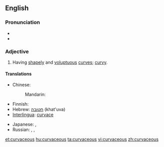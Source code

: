 ==English==

===Pronunciation===
* {{audio|en-uk-curvaceous.ogg|Audio (UK)}}
* {{rhymes|eɪʃəs}}

===Adjective===
{{en-adj}}

# {{qualifier|of a woman}} Having [[shapely]] and [[voluptuous]] [[curve]]s; [[curvy]].

====Translations====
{{trans-top|Having shapely and voluptuous curves; curvy}}
* Chinese:
*: Mandarin: {{t|zh|凹凸有致|tr=āotūyǒuzhì|sc=Hani}}
* Finnish: {{t|fi|kurvikas}}
* Hebrew: [[חטובה]] (khat'uva) {{f}}
* [[Interlingua]]: [[curvace]]
{{trans-mid}}
* Japanese: {{t|ja|sc=Jpan|肉感的|tr=にっかんてきな, nikkanteki-na|alt=肉感的な}}, {{t|ja|sc=Jpan|豊満|tr=ほうまんな, hōman-na|alt=豊満な}}
* Russian: {{t|ru|фигуристый|tr=figúristyj|sc=Cyrl}}, {{t+|ru|пышный|tr=pýšnyi|sc=Cyrl}}, {{t|ru|с красивыми округлыми формами|tr=s krasívymi okrúglymi fórmami|sc=Cyrl}}
{{trans-bottom}}

[[et:curvaceous]]
[[hu:curvaceous]]
[[ta:curvaceous]]
[[vi:curvaceous]]
[[zh:curvaceous]]